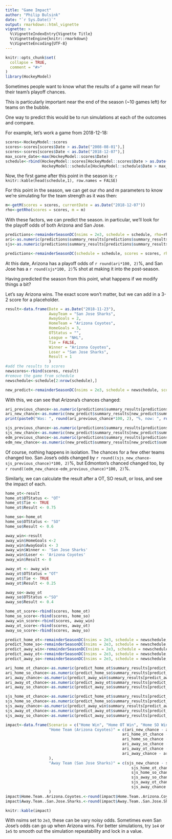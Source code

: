 ```yaml
---
title: "Game Impact"
author: "Philip Bulsink"
date: "`r Sys.Date()`"
output: rmarkdown::html_vignette
vignette: >
  %\VignetteIndexEntry{Vignette Title}
  %\VignetteEngine{knitr::rmarkdown}
  %\VignetteEncoding{UTF-8}
---
```


```r
knitr::opts_chunk$set(
  collapse = TRUE,
  comment = "#>"
)
library(HockeyModel)
```

Sometimes people want to know what the results of a game will mean for their team's playoff chances. 

This is particularly important near the end of the season (~10 games left) for teams on the bubble. 

One way to predict this would be to run simulations at each of the outcomes and compare. 

For example, let's work a game from 2018-12-18:
```r
scores<-HockeyModel::scores
scores<-scores[scores$Date > as.Date("2008-08-01"),]
scores<-scores[scores$Date < as.Date("2018-12-07"),]
max_score_date<-max(HockeyModel::scores$Date)
schedule<-rbind(HockeyModel::scores[HockeyModel::scores$Date > as.Date("2018-12-07"), c('Date', 'HomeTeam', 'AwayTeam')], 
                HockeyModel::schedule[HockeyModel::schedule$Date > max_score_date, ])
```

Now, the first game after this point in the season is: `r knitr::kable(head(schedule,1), row.names = FALSE)`

For this point in the season, we can get our rho and m parameters to know we're simulating for the team strength as it was then:
```r
m<-getM(scores = scores, currentDate = as.Date("2018-12-07"))
rho<-getRho(scores = scores, m = m)
```

With these factors, we can predict the season. in particular, we'll look for the playoff odds of both Arizona and San Jose.
```r
predictions<-remainderSeasonDC(nsims = 2e3, schedule = schedule, rho=rho, m=m, regress = TRUE)
ari<-as.numeric(predictions$summary_results[predictions$summary_results$Team == 'Arizona Coyotes', 'Playoffs'])
sjs<-as.numeric(predictions$summary_results[predictions$summary_results$Team == 'San Jose Sharks', 'Playoffs'])
```
```r
predictions<-remainderSeasonDC(schedule = schedule, scores = scores, rho=rho, m=m, regress = TRUE)
```

At this date, Arizona has a playoff odds of `r round(ari*100, 2)`%, and San Jose has a `r round(sjs*100, 2)`% shot at making it into the post-season.

Having predicted the season from this point, what happens if we modify things a bit?

Let's say Arizona wins. The exact score won't matter, but we can add in a 3-2 score for a placeholder.
```r
result<-data.frame(Date = as.Date("2018-11-23"), 
                   AwayTeam = "San Jose Sharks", 
                   AwayGoals = 2,
                   HomeTeam = "Arizona Coyotes", 
                   HomeGoals = 3,
                   OTStatus = "",
                   League = "NHL",
                   Tie = FALSE,
                   Winner = "Arizona Coyotes",
                   Loser = "San Jose Sharks",
                   Result = 1
                   )
#add the results to scores
newscores<-rbind(scores, result)
#remove the game from schedule
newschedule<-schedule[2:nrow(schedule),]

new_predict<-remainderSeasonDC(nsims = 2e3, schedule = newschedule, scores = newscores, rho=rho, m=m, regress = TRUE)
```

With this, we can see that Arizona's chances changed:
```r
ari_previous_chance<-as.numeric(predictions$summary_results[predictions$summary_results$Team == "Arizona Coyotes", "Playoffs"])
ari_new_chance<-as.numeric(new_predict$summary_results[new_predict$summary_results$Team == "Arizona Coyotes", "Playoffs"])
print(paste0("Was: ", round(ari_previous_chance*100, 2), "%, now: ", round(ari_new_chance*100, 2), "%, change of ", round((ari_new_chance-ari_previous_chance)*100, 2), "%."))
```

```r
sjs_previous_chance<-as.numeric(predictions$summary_results[predictions$summary_results$Team == "San Jose Sharks", "Playoffs"])
sjs_new_chance<-as.numeric(new_predict$summary_results[new_predict$summary_results$Team == "San Jose Sharks", "Playoffs"])
edm_previous_chance<-as.numeric(predictions$summary_results[predictions$summary_results$Team == "Edmonton Oilers", "Playoffs"])
edm_new_chance<-as.numeric(new_predict$summary_results[new_predict$summary_results$Team == "Edmonton Oilers", "Playoffs"])
```
Of course, nothing happens in isolation. The chances for a few other teams changed too. San Jose's odds changed by `r round((sjs_new_chance-sjs_previous_chance)*100, 2)`%, but Edmonton's chanced changed too, by `r round((edm_new_chance-edm_previous_chance)*100, 2)`%.

Similarly, we can calculate the result after a OT, SO result, or loss, and see the impact of each.
```r
home_ot<-result
home_ot$OTStatus <- "OT"
home_ot$Tie <- TRUE
home_ot$Result <- 0.75

home_so<-home_ot
home_so$OTStatus <- "SO"
home_so$Result <- 0.6

away_win<-result
away_win$HomeGoals <-2
away_win$AwayGoals <- 3
away_win$Winner <- 'San Jose Sharks'
away_win$Loser <- 'Arizona Coyotes'
away_win$Result <- 0

away_ot <- away_win
away_ot$OTStatus = "OT"
away_ot$Tie <- TRUE
away_ot$Result <- 0.25

away_so<-away_ot
away_so$OTStatus <-"SO"
away_so$Result <- 0.4

home_ot_score<-rbind(scores, home_ot)
home_so_score<-rbind(scores, home_so)
away_win_score<-rbind(scores, away_win)
away_ot_score<-rbind(scores, away_ot)
away_so_score<-rbind(scores, away_so)

predict_home_ot<-remainderSeasonDC(nsims = 2e3, schedule = newschedule, scores = home_ot_score, rho=rho, m=m, regress = TRUE)
predict_home_so<-remainderSeasonDC(nsims = 2e3, schedule = newschedule, scores = home_so_score, rho=rho, m=m, regress = TRUE)
predict_away_win<-remainderSeasonDC(nsims = 2e3, schedule = newschedule, scores = away_win_score, rho=rho, m=m, regress = TRUE)
predict_away_ot<-remainderSeasonDC(nsims = 2e3, schedule = newschedule, scores = away_ot_score, rho=rho, m=m, regress = TRUE)
predict_away_so<-remainderSeasonDC(nsims = 2e3, schedule = newschedule, scores = away_so_score, rho=rho, m=m, regress = TRUE)

ari_home_ot_chance<-as.numeric(predict_home_ot$summary_results[predict_home_ot$summary_results$Team == "Arizona Coyotes", "Playoffs"])
ari_home_so_chance<-as.numeric(predict_home_so$summary_results[predict_home_so$summary_results$Team == "Arizona Coyotes", "Playoffs"])
ari_away_chance<-as.numeric(predict_away_win$summary_results[predict_away_win$summary_results$Team == "Arizona Coyotes", "Playoffs"])
ari_away_ot_chance<-as.numeric(predict_away_ot$summary_results[predict_away_ot$summary_results$Team == "Arizona Coyotes", "Playoffs"])
ari_away_so_chance<-as.numeric(predict_away_so$summary_results[predict_away_so$summary_results$Team == "Arizona Coyotes", "Playoffs"])

sjs_home_ot_chance<-as.numeric(predict_home_ot$summary_results[predict_home_ot$summary_results$Team == "San Jose Sharks", "Playoffs"])
sjs_home_so_chance<-as.numeric(predict_home_so$summary_results[predict_home_so$summary_results$Team == "San Jose Sharks", "Playoffs"])
sjs_away_chance<-as.numeric(predict_away_win$summary_results[predict_away_win$summary_results$Team == "San Jose Sharks", "Playoffs"])
sjs_away_ot_chance<-as.numeric(predict_away_ot$summary_results[predict_away_ot$summary_results$Team == "San Jose Sharks", "Playoffs"])
sjs_away_so_chance<-as.numeric(predict_away_so$summary_results[predict_away_so$summary_results$Team == "San Jose Sharks", "Playoffs"]) 

impact<-data.frame(Scenario = c("Home Win", "Home OT Win", "Home SO Win", "Away SO Win", "Away OT Win", "Away Win"), 
                   "Home Team (Arizona Coyotes)" = c(ari_new_chance - ari_previous_chance,
                                                   ari_home_ot_chance - ari_previous_chance,
                                                   ari_home_so_chance - ari_previous_chance,
                                                   ari_away_so_chance - ari_previous_chance,
                                                   ari_away_ot_chance - ari_previous_chance,
                                                   ari_away_chance - ari_previous_chance
                   ),
                   "Away Team (San Jose Sharks)" = c(sjs_new_chance - sjs_previous_chance,
                                                       sjs_home_ot_chance - sjs_previous_chance,
                                                       sjs_home_so_chance - sjs_previous_chance,
                                                       sjs_away_so_chance - sjs_previous_chance,
                                                       sjs_away_ot_chance - sjs_previous_chance,
                                                       sjs_away_chance - sjs_previous_chance)
                   )
impact$Home.Team..Arizona.Coyotes.<-round(impact$Home.Team..Arizona.Coyotes.*100, 2)
impact$Away.Team..San.Jose.Sharks.<-round(impact$Away.Team..San.Jose.Sharks.*100, 2)
```

```r
knitr::kable(impact)
```

With nsims set to `2e3`, these can be vary noisy odds. Sometimes even San Jose's odds can go up when Arizona wins.  For better simulations, try `1e4` or `1e5` to smooth out the simulation repeatability and lock in a value. 
